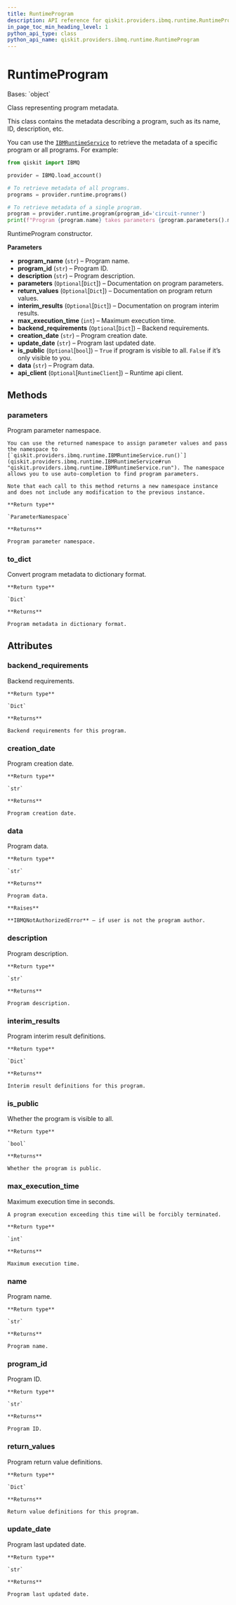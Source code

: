 ```yaml
---
title: RuntimeProgram
description: API reference for qiskit.providers.ibmq.runtime.RuntimeProgram
in_page_toc_min_heading_level: 1
python_api_type: class
python_api_name: qiskit.providers.ibmq.runtime.RuntimeProgram
---
```


# RuntimeProgram

<Class id="qiskit.providers.ibmq.runtime.RuntimeProgram" github="https://github.com/qiskit/qiskit-ibmq-provider/tree/stable/0.18/qiskit/providers/ibmq/runtime/runtime_program.py" signature="RuntimeProgram(program_name, program_id, description, parameters=None, return_values=None, interim_results=None, max_execution_time=0, backend_requirements=None, creation_date='', update_date='', is_public=False, data='', api_client=None)">
  Bases: `object`

  Class representing program metadata.

  This class contains the metadata describing a program, such as its name, ID, description, etc.

  You can use the [`IBMRuntimeService`](qiskit.providers.ibmq.runtime.IBMRuntimeService "qiskit.providers.ibmq.runtime.IBMRuntimeService") to retrieve the metadata of a specific program or all programs. For example:

  ```python
  from qiskit import IBMQ

  provider = IBMQ.load_account()

  # To retrieve metadata of all programs.
  programs = provider.runtime.programs()

  # To retrieve metadata of a single program.
  program = provider.runtime.program(program_id='circuit-runner')
  print(f"Program {program.name} takes parameters {program.parameters().metadata}")
  ```

  RuntimeProgram constructor.

  **Parameters**

  *   **program\_name** (`str`) – Program name.
  *   **program\_id** (`str`) – Program ID.
  *   **description** (`str`) – Program description.
  *   **parameters** (`Optional`\[`Dict`]) – Documentation on program parameters.
  *   **return\_values** (`Optional`\[`Dict`]) – Documentation on program return values.
  *   **interim\_results** (`Optional`\[`Dict`]) – Documentation on program interim results.
  *   **max\_execution\_time** (`int`) – Maximum execution time.
  *   **backend\_requirements** (`Optional`\[`Dict`]) – Backend requirements.
  *   **creation\_date** (`str`) – Program creation date.
  *   **update\_date** (`str`) – Program last updated date.
  *   **is\_public** (`Optional`\[`bool`]) – `True` if program is visible to all. `False` if it’s only visible to you.
  *   **data** (`str`) – Program data.
  *   **api\_client** (`Optional`\[`RuntimeClient`]) – Runtime api client.

  ## Methods

  ### parameters

  <Function id="qiskit.providers.ibmq.runtime.RuntimeProgram.parameters" signature="RuntimeProgram.parameters()">
    Program parameter namespace.

    You can use the returned namespace to assign parameter values and pass the namespace to [`qiskit.providers.ibmq.runtime.IBMRuntimeService.run()`](qiskit.providers.ibmq.runtime.IBMRuntimeService#run "qiskit.providers.ibmq.runtime.IBMRuntimeService.run"). The namespace allows you to use auto-completion to find program parameters.

    Note that each call to this method returns a new namespace instance and does not include any modification to the previous instance.

    **Return type**

    `ParameterNamespace`

    **Returns**

    Program parameter namespace.
  </Function>

  ### to\_dict

  <Function id="qiskit.providers.ibmq.runtime.RuntimeProgram.to_dict" signature="RuntimeProgram.to_dict()">
    Convert program metadata to dictionary format.

    **Return type**

    `Dict`

    **Returns**

    Program metadata in dictionary format.
  </Function>

  ## Attributes

  ### backend\_requirements

  <Attribute id="qiskit.providers.ibmq.runtime.RuntimeProgram.backend_requirements" name="backend_requirements">
    Backend requirements.

    **Return type**

    `Dict`

    **Returns**

    Backend requirements for this program.
  </Attribute>

  ### creation\_date

  <Attribute id="qiskit.providers.ibmq.runtime.RuntimeProgram.creation_date" name="creation_date">
    Program creation date.

    **Return type**

    `str`

    **Returns**

    Program creation date.
  </Attribute>

  ### data

  <Attribute id="qiskit.providers.ibmq.runtime.RuntimeProgram.data" name="data">
    Program data.

    **Return type**

    `str`

    **Returns**

    Program data.

    **Raises**

    **IBMQNotAuthorizedError** – if user is not the program author.
  </Attribute>

  ### description

  <Attribute id="qiskit.providers.ibmq.runtime.RuntimeProgram.description" name="description">
    Program description.

    **Return type**

    `str`

    **Returns**

    Program description.
  </Attribute>

  ### interim\_results

  <Attribute id="qiskit.providers.ibmq.runtime.RuntimeProgram.interim_results" name="interim_results">
    Program interim result definitions.

    **Return type**

    `Dict`

    **Returns**

    Interim result definitions for this program.
  </Attribute>

  ### is\_public

  <Attribute id="qiskit.providers.ibmq.runtime.RuntimeProgram.is_public" name="is_public">
    Whether the program is visible to all.

    **Return type**

    `bool`

    **Returns**

    Whether the program is public.
  </Attribute>

  ### max\_execution\_time

  <Attribute id="qiskit.providers.ibmq.runtime.RuntimeProgram.max_execution_time" name="max_execution_time">
    Maximum execution time in seconds.

    A program execution exceeding this time will be forcibly terminated.

    **Return type**

    `int`

    **Returns**

    Maximum execution time.
  </Attribute>

  ### name

  <Attribute id="qiskit.providers.ibmq.runtime.RuntimeProgram.name" name="name">
    Program name.

    **Return type**

    `str`

    **Returns**

    Program name.
  </Attribute>

  ### program\_id

  <Attribute id="qiskit.providers.ibmq.runtime.RuntimeProgram.program_id" name="program_id">
    Program ID.

    **Return type**

    `str`

    **Returns**

    Program ID.
  </Attribute>

  ### return\_values

  <Attribute id="qiskit.providers.ibmq.runtime.RuntimeProgram.return_values" name="return_values">
    Program return value definitions.

    **Return type**

    `Dict`

    **Returns**

    Return value definitions for this program.
  </Attribute>

  ### update\_date

  <Attribute id="qiskit.providers.ibmq.runtime.RuntimeProgram.update_date" name="update_date">
    Program last updated date.

    **Return type**

    `str`

    **Returns**

    Program last updated date.
  </Attribute>
</Class>

